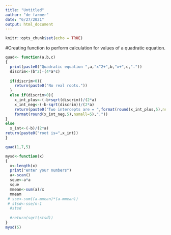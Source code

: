 ---
title: "Untitled"
author: "de farmer"
date: "6/27/2021"
output: html_document
---

```{r setup, include=FALSE}
knitr::opts_chunk$set(echo = TRUE)
```


#Creating function to perform calculation for values of a  quadratic equation.
```{r}
quad<- function(a,b,c)
{
  print(paste0("Quadratic equation ",a,"x^2+",b,"x+",c,"."))
  discrim<-(b^2)-(4*a*c)
  
  if(discrim<0){
    return(paste0("No real roots."))
  }
  else if(discrim>0){
    x_int_plus<-(-b+sqrt(discrim))/(2*a)
    x_int_neg<-(-b-sqrt(discrim))/(2*a)
    return(paste0("Two intercepts are = ",format(round(x_int_plus,5),nsmall=5)," and = ",
    format(round(x_int_neg,5),nsmall=5),"."))
}
else
  x_int<-(-b)/(2*a)
return(paste0("root is=",x_int))
}

```

```{r}
quad(1,7,5)
```


```{r}
mysd<-function(x)
{
  x<-length(x)
  print("enter your numbers")
  a<-scan()
  sque<-a*a
  sque
  mmean<-sum(a)/x
  mmeam
 # sse<-sum((a-mmean)*(a-mmean))
 # stsd<-sse/n-1
  #stsd
  
  #return(sqrt(stsd))
}
mysd(5)
```


